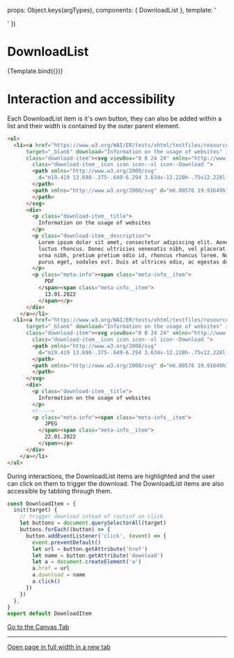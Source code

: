 
<Meta
  title="Components/DownloadList"
  component={DownloadList}
/>

  props: Object.keys(argTypes),
  components: { DownloadList },
  template: '<ul><DownloadList v-for="item in content" id="1" :title="item.title" :description="item.description" :url="item.url" :type="item.type" :date="item.date"  /></ul>'
})


# DownloadList

<Canvas>
  <Story
    name="Example"
    args={{
      content: [
        { title:"Information on the usage of websites", description:"Lorem ipsum dolor sit amet, consectetur adipiscing elit. Aenean feugiat augue eu purus luctus rhoncus. Donec ultricies venenatis nibh, vel placerat est accumsan quis. Maecenas urna nibh, pretium pretium odio id, rhoncus rhoncus lorem. Nulla eu neque sagittis, cursus purus eget, sodales est. Duis at ultrices odio, ac egestas dolor.", url:"https://www.w3.org/WAI/ER/tests/xhtml/testfiles/resources/pdf/dummy.pdf", type:"PDF", date:"13.01.2022" },
        { title:"Information on the usage of websites", description:"", url:"https://www.w3.org/WAI/ER/tests/xhtml/testfiles/resources/pdf/dummy.pdf", type:"JPEG", date:"22.01.2022" },
      ]
    }}
  >
    {Template.bind({})}
  </Story>
</Canvas>

# Interaction and accessibility

Each DownloadList item is it's own button, they  can also be added within a list and their width is contained by the outer parent element.

```html
<ul>
  <li><a href="https://www.w3.org/WAI/ER/tests/xhtml/testfiles/resources/pdf/dummy.pdf"
      target="_blank" download="Information on the usage of websites" id="download-item-1"
      class="download-item"><svg viewBox="0 0 24 24" xmlns="http://www.w3.org/2000/svg"
        class="download-item__icon icon icon--xl icon--Download ">
        <path xmlns="http://www.w3.org/2000/svg"
          d="m19.419 13.698-.375-.649-6.294 3.634v-12.228h-.75v12.228l-6.294-3.634-.375.649 7.044 4.067z">
        </path>
        <path xmlns="http://www.w3.org/2000/svg" d="m6.00576 19.91649h12.76855v.75h-12.76855z">
        </path>
      </svg>
      <div>
        <p class="download-item__title">
          Information on the usage of websites
        </p>
        <p class="download-item__description">
          Lorem ipsum dolor sit amet, consectetur adipiscing elit. Aenean feugiat augue eu purus
          luctus rhoncus. Donec ultricies venenatis nibh, vel placerat est accumsan quis. Maecenas
          urna nibh, pretium pretium odio id, rhoncus rhoncus lorem. Nulla eu neque sagittis, cursus
          purus eget, sodales est. Duis at ultrices odio, ac egestas dolor.
        </p>
        <p class="meta-info"><span class="meta-info__item">
            PDF
          </span><span class="meta-info__item">
            13.01.2022
          </span></p>
      </div>
    </a></li>
  <li><a href="https://www.w3.org/WAI/ER/tests/xhtml/testfiles/resources/pdf/dummy.pdf"
      target="_blank" download="Information on the usage of websites" id="download-item-1"
      class="download-item"><svg viewBox="0 0 24 24" xmlns="http://www.w3.org/2000/svg"
        class="download-item__icon icon icon--xl icon--Download ">
        <path xmlns="http://www.w3.org/2000/svg"
          d="m19.419 13.698-.375-.649-6.294 3.634v-12.228h-.75v12.228l-6.294-3.634-.375.649 7.044 4.067z">
        </path>
        <path xmlns="http://www.w3.org/2000/svg" d="m6.00576 19.91649h12.76855v.75h-12.76855z">
        </path>
      </svg>
      <div>
        <p class="download-item__title">
          Information on the usage of websites
        </p>
        <!---->
        <p class="meta-info"><span class="meta-info__item">
            JPEG
          </span><span class="meta-info__item">
            22.01.2022
          </span></p>
      </div>
    </a></li>
</ul>
```

During interactions, the DownloadList items are highlighted and the user can click on them to trigger the download. The DownloadList items are also accessible by tabbing through them.

```javascript
const DownloadItem = {
  init(target) {
    // trigger download intead of routinf on click
    let buttons = document.querySelectorAll(target)
    buttons.forEach((button) => {
      button.addEventListener('click', (event) => {
        event.preventDefault()
        let url = button.getAttribute('href')
        let name = button.getAttribute('download')
        let a = document.createElement('a')
        a.href = url
        a.download = name
        a.click()
      })
    })
  },
}
export default DownloadItem
```

<a href="?id=components-downloaditem--example">
  Go to the Canvas Tab
</a>

---

<a href="?id=components-downloaditem--example" target="_blank">
  Open page in full width in a new tab
</a>
